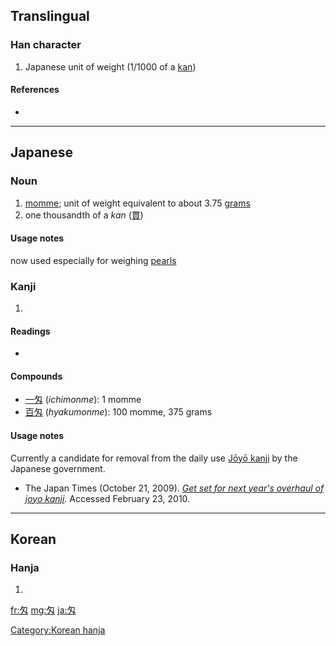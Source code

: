 {{also|匆}}
==Translingual==

===Han character===
{{Han char|rn=20|rad=勹|as=02|sn=4|four=|canj=心大 (PK), X心大 (XPK)}}

# Japanese unit of weight (1/1000 of a [[kan]])

====References====
* {{Han ref|kx=0150.241|dkj=02502|dj=0339.150|hdz=10256.011|uh=5301|ud=21249}}

----

==Japanese==

===Noun===
{{ja-noun|k|hira=もんめ|rom=monme}}

# [[momme]]; unit of weight equivalent to about 3.75 [[gram]]s
# one thousandth of a ''kan'' ([[貫]])

====Usage notes====
now used especially for weighing [[pearls]]

===Kanji===
{{ja-kanji|grade=c|rs=勹02}}

# {{defn|Japanese|sort=勹02}}

====Readings====
* {{ja-readings|kun=[[もんめ]] (''monme''), [[め]] (''me'')}}

====Compounds====
* [[一匁]] (''ichimonme''): 1 momme
* [[百匁]] (''hyakumonme''): 100 momme, 375 grams

====Usage notes====
Currently a candidate for removal from the daily use [[w:Jōyō kanji|Jōyō kanji]] by the Japanese government.
* The Japan Times (October 21, 2009). ''[http://www.kanjiclinic.com/kc99final.htm Get set for next year's overhaul of joyo kanji].'' Accessed February 23, 2010.

----

==Korean==

===Hanja===
{{ko-hanja|hangeul=[[문]]|rv=mun|mr=mun}}

# {{defn|Korean|sort=勹02}}

[[Category:Korean hanja]]

[[fr:匁]]
[[mg:匁]]
[[ja:匁]]